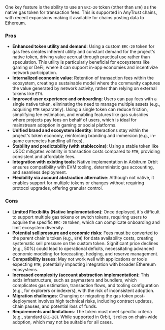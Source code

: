 One key feature is the ability to use an `ERC-20` token (other than `ETH`) as the native gas token for transaction fees. This is supported in AnyTrust chains, with recent expansions making it available for chains posting data to Ethereum.

### Pros

- **Enhanced token utility and demand**: Using a custom `ERC-20` token for gas fees creates inherent utility and constant demand for the project's native token, driving value accrual through practical use rather than speculation. This utility is particularly beneficial for ecosystems like gaming or DeFi, where it can support in-app economies and incentivize network participation.
- **Internalized economic value**: Retention of transaction fees within the ecosystem, creating a sustainable model where the community captures the value generated by network activity, rather than relying on external tokens like `ETH`.
- **Improved user experience and onboarding**: Users can pay fees with a single native token, eliminating the need to manage multiple assets (e.g., acquiring `ETH` separately). Using a single token can reduce friction, simplifying fee estimation, and enabling features like gas subsidies where projects pay fees on behalf of users, which is ideal for mainstream adoption in gaming or social platforms.
- **Unified brand and ecosystem identity**: Interactions stay within the project's token economy, reinforcing branding and immersion (e.g., in-game currencies handling all fees).
- **Stability and predictability (with stablecoins)**: Using a stable token like USDC mitigates volatility in transaction costs compared to `ETH`, providing consistent and affordable fees.
- **Integration with existing tools**: Native implementation in Arbitrum Orbit ensures compatibility with EVM tooling, deterministic gas accounting, and seamless deployment.
- **Flexibility via account abstraction alternative**: Although not native, it enables support for multiple tokens or changes without requiring protocol upgrades, offering granular control.

### Cons

- **Limited Flexibility (Native Implementation)**: Once deployed, it's difficult to support multiple gas tokens or switch tokens, requiring users to acquire the specific `ERC-20` token, which can complicate onboarding and limit ecosystem diversity.
- **Potential sell pressure and economic risks**: Fees must be converted to the parent chain's token (e.g., `ETH`) for data availability costs, creating systematic sell pressure on the custom token. Significant price declines (e.g., 50%) could lead to operational deficits, necessitating advanced economic modeling for forecasting, hedging, and reserve management.
- **Compatibility issues**: May not work well with applications or tools expecting `ETH`, potentially impacting integration with broader Ethereum ecosystems.
- **Increased complexity (account abstraction implementation)**: This adds infrastructure, such as paymasters and bundlers, which complicates gas estimation, transaction flows, and tooling configuration (e.g., for explorers or indexers), with the risk of inconsistent adoption.
- **Migration challenges**: Changing or migrating the gas token post-deployment involves high technical risks, including contract updates, chain pauses, and potential loss of funds.
- **Requirements and limitations**: The token must meet specific criteria (e.g., standard `ERC-20`). While supported in Orbit, it relies on chain-wide adoption, which may not be suitable for all cases.
